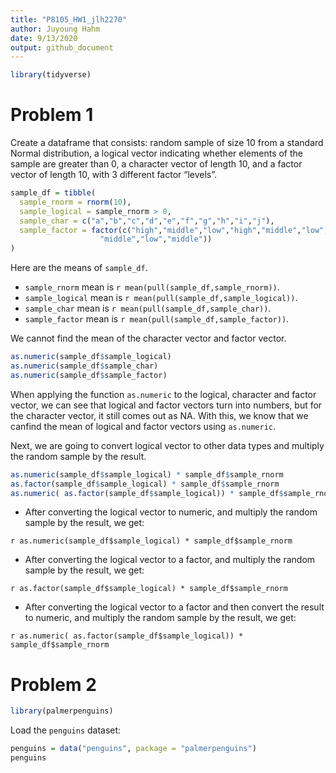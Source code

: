 ```yaml
---
title: "P8105_HW1_jlh2270"
author: Juyoung Hahm
date: 9/13/2020
output: github_document
---
```

```r
library(tidyverse)
```

# Problem 1

Create a dataframe that consists: random sample of size 10 from a standard Normal distribution, a logical vector indicating whether elements of the sample are greater than 0, a character vector of length 10, and a factor vector of length 10, with 3 different factor “levels”.
```r
sample_df = tibble(
  sample_rnorm = rnorm(10),
  sample_logical = sample_rnorm > 0,
  sample_char = c("a","b","c","d","e","f","g","h","i","j"),
  sample_factor = factor(c("high","middle","low","high","middle","low","high",
                    "middle","low","middle"))
)
```
Here are the means of `sample_df`.

* `sample_rnorm` mean is `r mean(pull(sample_df,sample_rnorm))`.
* `sample_logical` mean is `r mean(pull(sample_df,sample_logical))`.
* `sample_char` mean is `r mean(pull(sample_df,sample_char))`.
* `sample_factor` mean is `r mean(pull(sample_df,sample_factor))`.

We cannot find the mean of the character vector and factor vector. 

```r
as.numeric(sample_df$sample_logical)
as.numeric(sample_df$sample_char)
as.numeric(sample_df$sample_factor)
```
When applying the function `as.numeric` to the logical, character and factor vector, we can see that  logical and factor vectors turn into numbers, but for the character vector, it still comes out as NA. With this, we know that we canfind the mean of logical and factor vectors using `as.numeric`. 

Next, we are going to convert logical vector to other data types and  multiply the random sample by the result.
```r
as.numeric(sample_df$sample_logical) * sample_df$sample_rnorm
as.factor(sample_df$sample_logical) * sample_df$sample_rnorm
as.numeric( as.factor(sample_df$sample_logical)) * sample_df$sample_rnorm
```
* After converting the logical vector to numeric, and multiply the random sample by the result, we get: 

`r as.numeric(sample_df$sample_logical) * sample_df$sample_rnorm`

* After converting the logical vector to a factor, and multiply the random sample by the result, we get: 

`r as.factor(sample_df$sample_logical) * sample_df$sample_rnorm`

* After converting the logical vector to a factor and then convert the result to numeric, and multiply the random sample by the result, we get: 

`r as.numeric( as.factor(sample_df$sample_logical)) * sample_df$sample_rnorm`


# Problem 2
```r
library(palmerpenguins)
```

Load the `penguins` dataset:

```r
penguins = data("penguins", package = "palmerpenguins")
penguins
```

